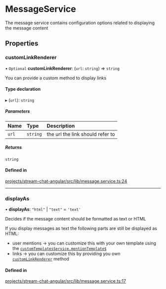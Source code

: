 # MessageService

The message service contains configuration options related to displaying the message content

## Properties

### customLinkRenderer

• `Optional` **customLinkRenderer**: (`url`: `string`) => `string`

You can provide a custom method to display links

#### Type declaration

▸ (`url`): `string`

##### Parameters

| Name | Type | Description |
| :------ | :------ | :------ |
| `url` | `string` | the url the link should refer to |

##### Returns

`string`

#### Defined in

[projects/stream-chat-angular/src/lib/message.service.ts:24](https://github.com/GetStream/stream-chat-angular/blob/a5030ca638f9e711fd272e2705d25c3bb4152b96/projects/stream-chat-angular/src/lib/message.service.ts#L24)

___

### displayAs

• **displayAs**: ``"html"`` | ``"text"`` = `'text'`

Decides if the message content should be formatted as text or HTML

If you display messages as text the following parts are still be displayed as HTML:
- user mentions -> you can customize this with your own template using the [`customTemplatesService.mentionTemplate$`](https://getstream.io/chat/docs/sdk/angular/services/CustomTemplatesService/#mentiontemplate)
- links -> you can customize this by providing you own [`customLinkRenderer`](#customlinkrenderer) method

#### Defined in

[projects/stream-chat-angular/src/lib/message.service.ts:17](https://github.com/GetStream/stream-chat-angular/blob/a5030ca638f9e711fd272e2705d25c3bb4152b96/projects/stream-chat-angular/src/lib/message.service.ts#L17)
